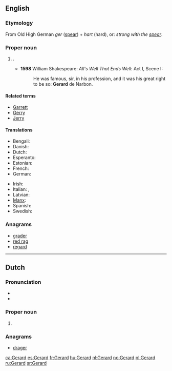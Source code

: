 {{also|Gérard}}
==English==

===Etymology===
From Old High German ''ger'' ([[spear]]) + ''hart'' (hard), or: ''strong with the [[spear]]''.

===Proper noun===
{{en-proper noun}}

# {{given name|male|from=Germanic}}.
#* '''1598''' William Shakespeare: ''All's Well That Ends Well'': Act I, Scene I:
#*: He was famous, sir, in his profession, and it  was his great right to be so: '''Gerard''' de Narbon.

====Related terms====
* [[Garrett]]
* [[Gerry]]
* [[Jerry]]

====Translations====
{{trans-top|male given name}}
* Bengali: {{t-|bn|জেরার্ড}}
* Danish: {{t-|da|Gerhard}}
* Dutch: {{t+|nl|Gerard|m}}
* Esperanto: {{t-|eo|Gerardo}}
* Estonian: {{t-|et|Kert}}
* French: {{t+|fr|Gérard}}
* German: {{t+|de|Gerhard}}
{{trans-mid}}
* Irish: {{t-|ga|Gearóid}}
* Italian: {{t+|it|Gerardo|m}}, {{t-|it|Gherardo|m}}
* Latvian: {{t-|lv|Ģirts|m}}
* [[Manx]]: {{t-|gv|Gerrard|m}}
* Spanish: {{t+|es|Gerardo|m}}
* Swedish: {{t+|sv|Gerhard}}
{{trans-bottom}}

===Anagrams===
* [[grader#English|grader]]
* [[red rag#English|red rag]]
* [[regard#English|regard]]

----

==Dutch==

===Pronunciation===
* {{X-SAMPA|/GI"rArt/}}
* {{audio|Nl-Gerard.ogg|Audio}}

===Proper noun===
{{nl-proper noun}}

# {{given name|male|lang=nl}}

===Anagrams===
* [[drager#Dutch|drager]]

[[ca:Gerard]]
[[es:Gerard]]
[[fr:Gerard]]
[[hu:Gerard]]
[[nl:Gerard]]
[[no:Gerard]]
[[pl:Gerard]]
[[ru:Gerard]]
[[sr:Gerard]]